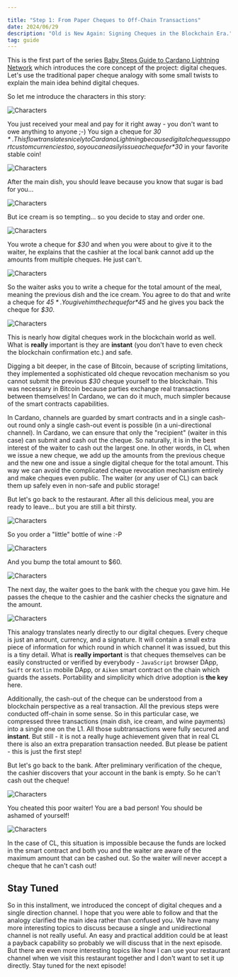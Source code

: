 ```yaml
---

title: "Step 1: From Paper Cheques to Off-Chain Transactions"
date: 2024/06/29
description: "Old is New Again: Signing Cheques in the Blockchain Era."
tag: guide
---
```


This is the first part of the series [Baby Steps Guide to Cardano Lightning Network](/guide.html) which introduces the core concept of the project: digital cheques.
Let's use the traditional paper cheque analogy with some small twists to explain the main idea behind digital cheques.

So let me introduce the characters in this story:

![Characters](./01/01.svg)

You just received your meal and pay for it right away - you don't want to owe anything to anyone ;-) You sign a cheque for *$30*. This flow translates nicely to Cardano Lightning because digital cheques support custom currencies too, so you can easily issue a cheque for *$30* in your favorite stable coin!

![Characters](./01/02.svg)

After the main dish, you should leave because you know that sugar is bad for you...

![Characters](./01/03.svg)

But ice cream is so tempting... so you decide to stay and order one.

![Characters](./01/04.svg)

You wrote a cheque for *$30* and when you were about to give it to the waiter, he explains that the cashier at the local bank cannot add up the amounts from multiple cheques. He just can't.

![Characters](./01/05.svg)

So the waiter asks you to write a cheque for the total amount of the meal, meaning the previous dish and the ice cream. You agree to do that and write a cheque for *$45*. You give him the cheque for *$45* and he gives you back the cheque for *$30*.

![Characters](./01/06.svg)

This is nearly how digital cheques work in the blockchain world as well. What is **really** important is they are **instant** (you don't have to even check the blockchain confirmation etc.) and safe.

Digging a bit deeper, in the case of Bitcoin, because of scripting limitations, they implemented a sophisticated old cheque revocation mechanism so you cannot submit the previous *$30* cheque yourself to the blockchain. This was necessary in Bitcoin because parties exchange real transactions between themselves! In Cardano, we can do it much, much simpler because of the smart contracts capabilities.

In Cardano, channels are guarded by smart contracts and in a single cash-out round only a single cash-out event is possible (in a uni-directional channel). In Cardano, we can ensure that only the "recipient" (waiter in this case) can submit and cash out the cheque. So naturally, it is in the best interest of the waiter to cash out the largest one. In other words, in CL when we issue a new cheque, we add up the amounts from the previous cheque and the new one and issue a single digital cheque for the total amount. This way we can avoid the complicated cheque revocation mechanism entirely and make cheques even public. The waiter (or any user of CL) can back them up safely even in non-safe and public storage!

But let's go back to the restaurant. After all this delicious meal, you are ready to leave... but you are still a bit thirsty.

![Characters](./01/07.svg)

So you order a "little" bottle of wine :-P

![Characters](./01/08.svg)

And you bump the total amount to $60.

![Characters](./01/09.svg)

The next day, the waiter goes to the bank with the cheque you gave him. He passes the cheque to the cashier and the cashier checks the signature and the amount.

![Characters](./01/10.svg)

This analogy translates nearly directly to our digital cheques. Every cheque is just an amount, currency, and a signature. It will contain a small extra piece of information for which round in which channel it was issued, but this is a tiny detail. What is **really important** is that cheques themselves can be easily constructed or verified by everybody - `JavaScript` browser DApp, `Swift` or `Kotlin` mobile DApp, or `Aiken` smart contract on the chain which guards the assets. Portability and simplicity which drive adoption is **the key** here.

Additionally, the cash-out of the cheque can be understood from a blockchain perspective as a real transaction. All the previous steps were conducted off-chain in some sense. So in this particular case, we compressed three transactions (main dish, ice cream, and wine payments) into a single one on the L1. All those subtransactions were fully secured and **instant**. But still - it is not a really huge achievement given that in real CL there is also an extra preparation transaction needed. But please be patient - this is just the first step!

But let's go back to the bank. After preliminary verification of the cheque, the cashier discovers that your account in the bank is empty. So he can't cash out the cheque!

![Characters](./01/11.svg)

You cheated this poor waiter! You are a bad person! You should be ashamed of yourself!

![Characters](./01/12.svg)

In the case of CL, this situation is impossible because the funds are locked in the smart contract and both you and the waiter are aware of the maximum amount that can be cashed out. So the waiter will never accept a cheque that he can't cash out!

## Stay Tuned

So in this installment, we introduced the concept of digital cheques and a single direction channel. I hope that you were able to follow and that the analogy clarified the main idea rather than confused you. We have many more interesting topics to discuss because a single and unidirectional channel is not really useful. An easy and practical addition could be at least a payback capability so probably we will discuss that in the next episode. But there are even more interesting topics like how I can use your restaurant channel when we visit this restaurant together and I don't want to set it up directly.
Stay tuned for the next episode!

